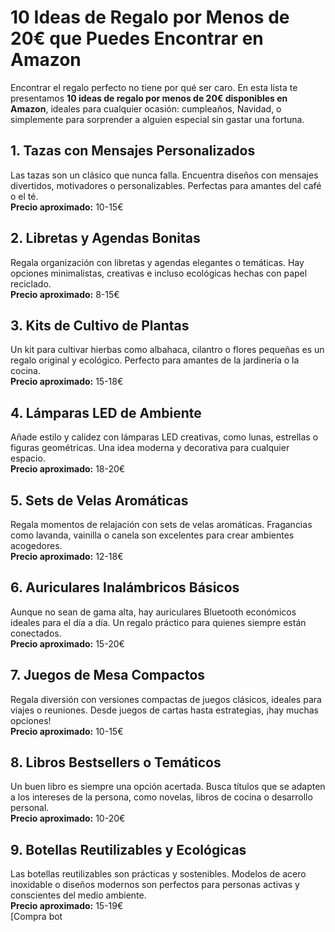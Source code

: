 # 10 Ideas de Regalo por Menos de 20€ que Puedes Encontrar en Amazon

Encontrar el regalo perfecto no tiene por qué ser caro. En esta lista te presentamos **10 ideas de regalo por menos de 20€ disponibles en Amazon**, ideales para cualquier ocasión: cumpleaños, Navidad, o simplemente para sorprender a alguien especial sin gastar una fortuna.

## 1. Tazas con Mensajes Personalizados
Las tazas son un clásico que nunca falla. Encuentra diseños con mensajes divertidos, motivadores o personalizables. Perfectas para amantes del café o el té.  
**Precio aproximado:** 10-15€  


## 2. Libretas y Agendas Bonitas
Regala organización con libretas y agendas elegantes o temáticas. Hay opciones minimalistas, creativas e incluso ecológicas hechas con papel reciclado.  
**Precio aproximado:** 8-15€  


## 3. Kits de Cultivo de Plantas
Un kit para cultivar hierbas como albahaca, cilantro o flores pequeñas es un regalo original y ecológico. Perfecto para amantes de la jardinería o la cocina.  
**Precio aproximado:** 15-18€  


## 4. Lámparas LED de Ambiente
Añade estilo y calidez con lámparas LED creativas, como lunas, estrellas o figuras geométricas. Una idea moderna y decorativa para cualquier espacio.  
**Precio aproximado:** 18-20€  


## 5. Sets de Velas Aromáticas
Regala momentos de relajación con sets de velas aromáticas. Fragancias como lavanda, vainilla o canela son excelentes para crear ambientes acogedores.  
**Precio aproximado:** 12-18€  


## 6. Auriculares Inalámbricos Básicos
Aunque no sean de gama alta, hay auriculares Bluetooth económicos ideales para el día a día. Un regalo práctico para quienes siempre están conectados.  
**Precio aproximado:** 15-20€  


## 7. Juegos de Mesa Compactos
Regala diversión con versiones compactas de juegos clásicos, ideales para viajes o reuniones. Desde juegos de cartas hasta estrategias, ¡hay muchas opciones!  
**Precio aproximado:** 10-15€  


## 8. Libros Bestsellers o Temáticos
Un buen libro es siempre una opción acertada. Busca títulos que se adapten a los intereses de la persona, como novelas, libros de cocina o desarrollo personal.  
**Precio aproximado:** 10-20€  


## 9. Botellas Reutilizables y Ecológicas
Las botellas reutilizables son prácticas y sostenibles. Modelos de acero inoxidable o diseños modernos son perfectos para personas activas y conscientes del medio ambiente.  
**Precio aproximado:** 15-19€  
[Compra bot
